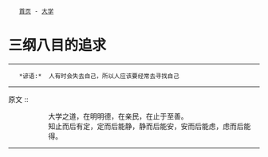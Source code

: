 <div class="nav">
	[[../index|首页]] - [[index|大学]]
</div>
= 三纲八目的追求 =
----
    *谚语:*  人有时会失去自己，所以人应该要经常去寻找自己
----

原文 ::
:: 大学之道，在明明德，在亲民，在止于至善。
:: 知止而后有定，定而后能静，静而后能安，安而后能虑，虑而后能得。
----
